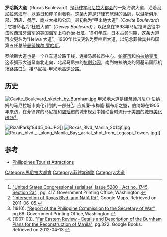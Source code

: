 {{Infobox road
|country=PHL
| marker_image   = [[File:Roxas_Boulevard_Signage.PNG|200px]]
|name=罗哈斯大道
|alternate_name=
|image=Roxas Boulevard.jpg
|caption=
|length_km=7.6
|length_ref=
|length_notes=
|established=
|direction_a=北
|terminus_a=[[Ermita|Ermita]]Padre Burgos Avenue <ref>[http://www.lib.utexas.edu/maps/world_cities/manila.jpg "Manila map"]. University of Texas at Austin Library. Retrieved on 2011-06-05.</ref><ref>[http://maps.google.com/maps?f=q&source=s_q&hl=en&geocode=&q=Rizal+Park,+Manila,+Philippines&aq=&sll=37.0625,-95.677068&sspn=46.226656,64.072266&ie=UTF8&hq=Rizal+Park,+Manila,+Philippines&ll=14.581777,120.975544&spn=0.013353,0.023839&z=16 "Rizal Park-Manila Map"]. Google Maps. Retrieved on 2011-06-05.</ref>
|junction=
|direction_b=南
|terminus_b= [[帕拉纳克市|帕拉纳克市]]
|cities=[[马尼拉市|马尼拉市]]、[[帕赛市|帕赛市]]、[[帕拉纳克市|帕拉纳克市]]
}}
'''罗哈斯大道'''（Roxas Boulevard）是[[菲律宾|菲律宾]][[马尼拉大都会|马尼拉大都会]]的一条海滨大道，沿着[[马尼拉湾|马尼拉湾]]海岸，以落日和[[椰子|椰子]]树著称。这条大道是菲律宾旅游的品牌，以游艇俱乐部、酒店、餐厅、商业大楼和公园。最初称为“甲米地大道”（''Cavite Boulevard''）<ref>[http://books.google.com/books?id=KfM3AQAAIAAJ&pg=PA417 "United States Congressional serial set, Issue 5280 - Act no. 1745, Section 2a"] {{Wayback|url=http://books.google.com/books?id=KfM3AQAAIAAJ&pg=PA417 |date=20140709022810 }}, pg. 417. Government Printing Office, Washington.</ref> 它被命名为“杜威大道”（''Dewey Boulevard''），以纪念在1898年马尼拉湾战役中击败西班牙海军的美国海军上将[[乔治·杜威|乔治·杜威]]。1941年底，日本占领时期，这条大道再次更名为“Heiwa 大道”。1960年代又更名为罗哈斯大道，以纪念菲律宾共和国第五任总统[[曼努埃尔·罗哈斯_(菲律宾)|曼努埃尔·罗哈斯]]。 

罗哈斯大道也是一个八车道公路干线，连接马尼拉市中心、[[帕赛市|帕赛市]]和[[帕拉纳克市|帕拉纳克市]]。这条弧形大道呈南北走向，北起马尼拉的[[黎刹公园|黎刹公园]]，南到帕拉纳克的阿基诺国际机场路路口<ref>[http://maps.google.com/maps?f=q&source=s_q&hl=en&geocode=&q=Rizal+Park,+Manila,+Philippines&aq=&sll=37.0625,-95.677068&sspn=46.226656,64.072266&ie=UTF8&hq=Rizal+Park,+Manila,+Philippines&ll=14.519884,120.998311&spn=0.013357,0.023839&z=16 "Intersection of Roxas Blvd. and NAIA Rd"]. Google Maps. Retrieved on 2011-06-05.</ref>，接马尼拉-甲米地高速公路。

==历史==
[[File:Cavite_Boulevard_sketch_by_Burnham.jpg|thumb]]
甲米地大道是建筑师丹尼尔·伯纳姆的马尼拉城市美化计划的一部分<ref name="R1909">(1910). [http://books.google.com/books?id=25sqAAAAYAAJ&pg=PA68 "Report of the Philippine Commission to the Secretary of War"], pg.68. Government Printing Office, Washington.</ref>。应威廉·卡梅隆·福布斯之邀，伯纳姆在1905年来访，在菲律宾的马尼拉和[[碧瑶市|碧瑶市]]的城市规划中推动当时流行于美国的[[城市美化运动|城市美化运动]]<ref name="CBM">(1907-03). [http://books.google.com/books?id=cH1CAQAAIAAJ&pg=PA322 "Far Eastern Review - Details and Description of the Burnham Plans for the Reconstruction of Manila"], pg.322. Google Books. Retrieved on 2012-04-13.</ref>。

[[File:RizalParkjf8445_06.JPG|thumb]]]]
[[File:Roxas_Blvd_Manila_2014jf.jpg|thumb]]
[[File:Roxas_blvd._-_along_Manila_Bay;_aerial_shot_from_Legaspi_Towers.jpg|thumb]]]]

==参考==
{{reflist}}
*[https://web.archive.org/web/20120425152116/http://www.welcome2asia.com/Philippines/attractions/Roxas_Boulevard.htm Philippines Tourist Attractions]
{{coord|14|34|05|N|120|59|00|E|display=title}}
[[Category:馬尼拉大都會|Category:馬尼拉大都會]]
[[Category:菲律宾道路|Category:菲律宾道路]]
[[Category:大道|Category:大道]]
